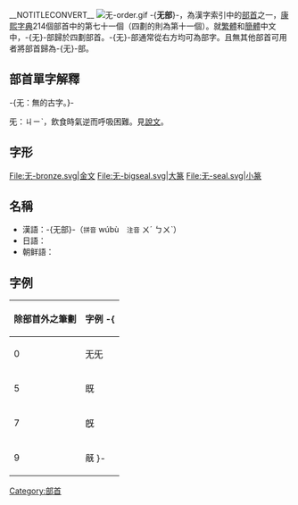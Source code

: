 __NOTITLECONVERT__
{{noteTA|T=无部}}
[[File:无-order.gif|thumb]]
-{'''无部'''}-，為漢字索引中的[[部首|部首]]之一，[[康熙字典|康熙字典]]214個部首中的第七十一個（四劃的則為第十一個）。就[[繁體|繁體]]和[[簡體|簡體]]中文中，-{无}-部歸於四劃部首。-{无}-部通常從右方均可為部字。且無其他部首可用者將部首歸為-{无}-部。

== 部首單字解釋 ==

-{无：無的古字。}-

旡：ㄐㄧˋ，飲食時氣逆而呼吸困難。見[[說文|說文]]。

== 字形 ==
<gallery>
File:无-bronze.svg|金文
File:无-bigseal.svg|大篆
File:无-seal.svg|小篆
</gallery>

==名稱==
* 漢語：-{无部}-（<small>拼音</small> wúbù　<small>注音</small> ㄨˊ ㄅㄨˋ）
* 日語：{{lang|ja|无部　（むぶ）}}
* 朝鲜語：{{lang|ko|무부　（无部）}}

==字例==
{| border="1" cellpadding="3" cellspacing="0" style="border-collapse: collapse;text-align:left;"
! 除部首外之筆劃 !! 字例
-{
|----
| 0 || 无旡
|----
| 5 || 既
|----
| 7 || 旣
|----
| 9 || 旤
}-
|}

{{康熙部首}}
{{lang-stub}}
[[Category:部首|Category:部首]]